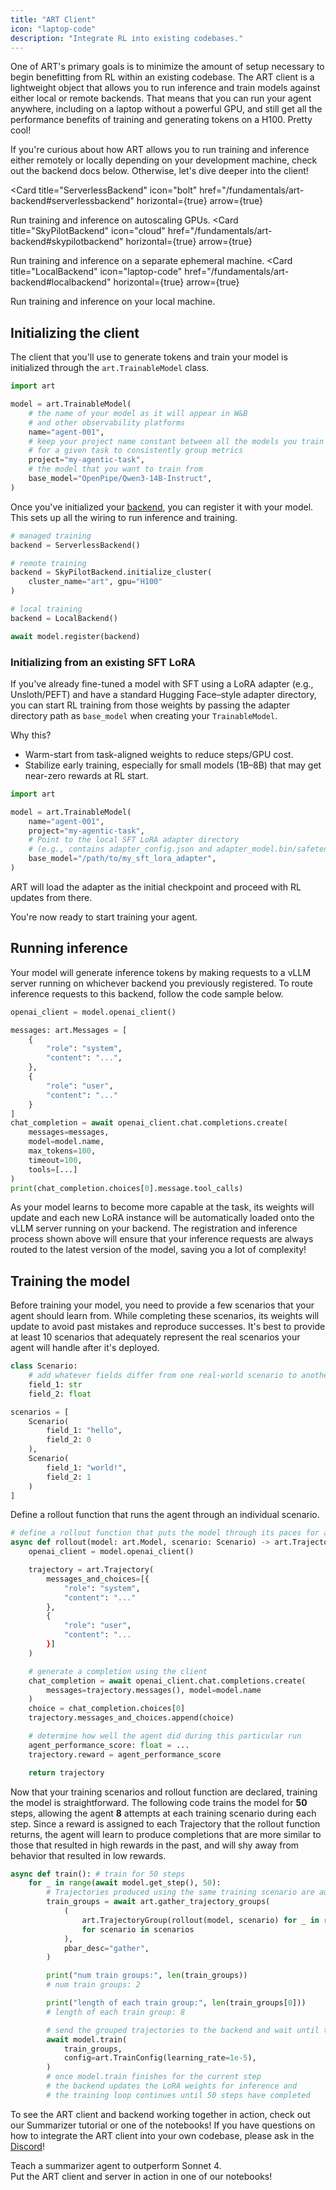 ```yaml
---
title: "ART Client"
icon: "laptop-code"
description: "Integrate RL into existing codebases."
---
```


One of ART's primary goals is to minimize the amount of setup necessary to begin benefitting from RL within an existing codebase. The ART client is a lightweight object that allows you to run inference and train models against either local or remote backends. That means that you can run your agent anywhere, including on a laptop without a powerful GPU, and still get all the performance benefits of training and generating tokens on a H100. Pretty cool!

If you're curious about how ART allows you to run training and inference either remotely or locally depending on your development machine, check out the backend docs below. Otherwise, let's dive deeper into the client!


<Card
  title="ServerlessBackend"
  icon="bolt"
  href="/fundamentals/art-backend#serverlessbackend"
  horizontal={true}
  arrow={true}
>
  Run training and inference on autoscaling GPUs.
</Card>
<Card
  title="SkyPilotBackend"
  icon="cloud"
  href="/fundamentals/art-backend#skypilotbackend"
  horizontal={true}
  arrow={true}
>
  Run training and inference on a separate ephemeral machine.
</Card>
<Card
  title="LocalBackend"
  icon="laptop-code"
  href="/fundamentals/art-backend#localbackend"
  horizontal={true}
  arrow={true}
>
  Run training and inference on your local machine.
</Card>


## Initializing the client

The client that you'll use to generate tokens and train your model is initialized through the `art.TrainableModel` class.

```python
import art

model = art.TrainableModel(
    # the name of your model as it will appear in W&B
    # and other observability platforms
    name="agent-001",
    # keep your project name constant between all the models you train
    # for a given task to consistently group metrics
    project="my-agentic-task",
    # the model that you want to train from
    base_model="OpenPipe/Qwen3-14B-Instruct",
)
```

Once you've initialized your [backend](/fundamentals/art-backend), you can register it with your model. This sets up all the wiring to run inference and training.

```python
# managed training
backend = ServerlessBackend()

# remote training
backend = SkyPilotBackend.initialize_cluster(
    cluster_name="art", gpu="H100"
)

# local training
backend = LocalBackend()

await model.register(backend)
```

### Initializing from an existing SFT LoRA

If you've already fine-tuned a model with SFT using a LoRA adapter (e.g., Unsloth/PEFT) and have a standard Hugging Face–style adapter directory, you can start RL training from those weights by passing the adapter directory path as `base_model` when creating your `TrainableModel`.

Why this?

- Warm-start from task-aligned weights to reduce steps/GPU cost.
- Stabilize early training, especially for small models (1B–8B) that may get near-zero rewards at RL start.

```python
import art

model = art.TrainableModel(
    name="agent-001",
    project="my-agentic-task",
    # Point to the local SFT LoRA adapter directory
    # (e.g., contains adapter_config.json and adapter_model.bin/safetensors)
    base_model="/path/to/my_sft_lora_adapter",
)
```

ART will load the adapter as the initial checkpoint and proceed with RL updates from there.

You're now ready to start training your agent.

## Running inference

Your model will generate inference tokens by making requests to a vLLM server running on whichever backend you previously registered. To route inference requests to this backend, follow the code sample below.

```python
openai_client = model.openai_client()

messages: art.Messages = [
    {
        "role": "system",
        "content": "...",
    },
    {
        "role": "user",
        "content": "..."
    }
]
chat_completion = await openai_client.chat.completions.create(
    messages=messages,
    model=model.name,
    max_tokens=100,
    timeout=100,
    tools=[...]
)
print(chat_completion.choices[0].message.tool_calls)
```

As your model learns to become more capable at the task, its weights will update and each new LoRA instance will be automatically loaded onto the vLLM server running on your backend. The registration and inference process shown above will ensure that your inference requests are always routed to the latest version of the model, saving you a lot of complexity!

## Training the model

Before training your model, you need to provide a few scenarios that your agent should learn from. While completing these scenarios, its weights will update to avoid past mistakes and reproduce successes. It's best to provide at least 10 scenarios that adequately represent the real scenarios your agent will handle after it's deployed.

```python
class Scenario:
    # add whatever fields differ from one real-world scenario to another
    field_1: str
    field_2: float

scenarios = [
    Scenario(
        field_1: "hello",
        field_2: 0
    ),
    Scenario(
        field_1: "world!",
        field_2: 1
    )
]

```

Define a rollout function that runs the agent through an individual scenario.

```python
# define a rollout function that puts the model through its paces for a given scenario
async def rollout(model: art.Model, scenario: Scenario) -> art.Trajectory:
    openai_client = model.openai_client()

    trajectory = art.Trajectory(
        messages_and_choices=[{
            "role": "system",
            "content": "..."
        },
        {
            "role": "user",
            "content": "...
        }]
    )

    # generate a completion using the client
    chat_completion = await openai_client.chat.completions.create(
        messages=trajectory.messages(), model=model.name
    )
    choice = chat_completion.choices[0]
    trajectory.messages_and_choices.append(choice)

    # determine how well the agent did during this particular run
    agent_performance_score: float = ...
    trajectory.reward = agent_performance_score

    return trajectory
```

Now that your training scenarios and rollout function are declared, training the model is straightforward. The following code trains the model for **50** steps, allowing the agent **8** attempts at each training scenario during each step. Since a reward is assigned to each Trajectory that the rollout function returns, the agent will learn to produce completions that are more similar to those that resulted in high rewards in the past, and will shy away from behavior that resulted in low rewards.

```python
async def train(): # train for 50 steps
    for _ in range(await model.get_step(), 50):
        # Trajectories produced using the same training scenario are automatically grouped
        train_groups = await art.gather_trajectory_groups(
            (
                art.TrajectoryGroup(rollout(model, scenario) for _ in range(8))
                for scenario in scenarios
            ),
            pbar_desc="gather",
        )

        print("num train groups:", len(train_groups))
        # num train groups: 2

        print("length of each train group:", len(train_groups[0]))
        # length of each train group: 8

        # send the grouped trajectories to the backend and wait until training finishes
        await model.train(
            train_groups,
            config=art.TrainConfig(learning_rate=1e-5),
        )
        # once model.train finishes for the current step
        # the backend updates the LoRA weights for inference and
        # the training loop continues until 50 steps have completed
```

To see the ART client and backend working together in action, check out our Summarizer tutorial or one of the notebooks! If you have questions on how to integrate the ART client into your own codebase, please ask in the [Discord](https://discord.com/channels/1359674493949448375/1359674622965973185)!

<div className="cards-container">
  <div className="card-wrapper">
    <Card
      title="Summarizer Tutorial"
      icon="list"
      href="/tutorials/summarizer"
      horizontal={true}
      arrow={true}
    >
      Teach a summarizer agent to outperform Sonnet 4.
    </Card>
  </div>
  <div className="card-wrapper">
    <Card
      title="Notebooks"
      icon="book"
      href="/getting-started/notebooks"
      horizontal={true}
      arrow={true}
    >
      Put the ART client and server in action in one of our notebooks!
    </Card>
  </div>
</div>
